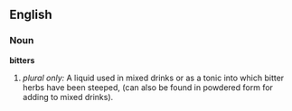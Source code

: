 ==English==

===Noun===
'''bitters'''

# ''plural only:'' A liquid used in mixed drinks or as a tonic into which bitter herbs have been steeped, (can also be found in powdered form for adding to mixed drinks).